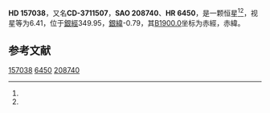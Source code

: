 {{Starbox begin
| name = HD 157038
}}
{{Starbox observe
| epoch = [[J2000.0|J2000.0]]
| constell = {{星座名待查}}<ref name=SIMBAD>{{cite web
 | url=http://simbad.u-strasbg.fr/simbad/sim-id?Ident=HR+6450
 | title =Pulsating variable Star
 | publisher=Centre de Données astronomiques de Strasbourg
 | work=SIMBAD
 | accessdate=2012-07-13}}</ref><ref name=DATA>{{cite web
 | url=http://vizier.u-strasbg.fr/viz-bin/VizieR-5?-out.add=.&-source=5050&-corr=PK=HR&-out.max=9999&HR=6450
 | title=VizieR Detailed Page
 | accessdate=2012-07-13
 | archive-date=2016-03-04
 | archive-url=https://web.archive.org/web/20160304232030/http://vizier.u-strasbg.fr/viz-bin/VizieR-5?-out.add=.&-source=5050&-corr=PK=HR&-out.max=9999&HR=6450
 | dead-url=no
 }}</ref>
| 星官 = 
| ra = {{RA|17|22|39.4}}<ref name=SIMBAD /><ref name=DATA />
| dec = {{DEC|-37|48|18}}<ref name=SIMBAD /><ref name=DATA />
| appmag_v = 6.41<ref name=SIMBAD /><ref name=DATA />
}}
{{Starbox character
| class = B4Ia<ref name=SIMBAD /><ref name=DATA />
| b-v = 0.64<ref name=SIMBAD /><ref name=DATA />
| u-b = -0.32<ref name=SIMBAD /><ref name=DATA />
| r-i = <ref name=SIMBAD /><ref name=DATA />
| variable = 
}}
{{Starbox astrometry
| radial_v = -0.32
| prop_mo_ra = -14
| parallax = 
| p_error = 
}}
{{Starbox catalog
| names =CD-3711507，[[SAO星表|SAO]] 208740，[[HD星表|HD]] 157038，[[HR星表|HR]] 6450}}
{{Starbox reference |Simbad=HR+6450}}
{{Starbox end}}

'''HD 157038'''，又名'''CD-3711507'''，'''SAO 208740'''、'''HR 6450'''，是一颗恒星<ref name=SIMBAD /><ref name=DATA />，视星等为6.41，位于[[銀道座標系|銀經]]349.95，[[銀道座標系|銀緯]]-0.79，其[[B1900.0|B1900.0]]坐标为赤經{{RA|17|15|49.9}}，赤緯{{DEC|-37|-0.79|22}}。

== 参考文献 ==
{{reflist}}

{{star-stub}}

[[Category:HD和HDE天體|157038]]
[[Category:HR天體|6450]]
[[Category:SAO天體|208740]]
